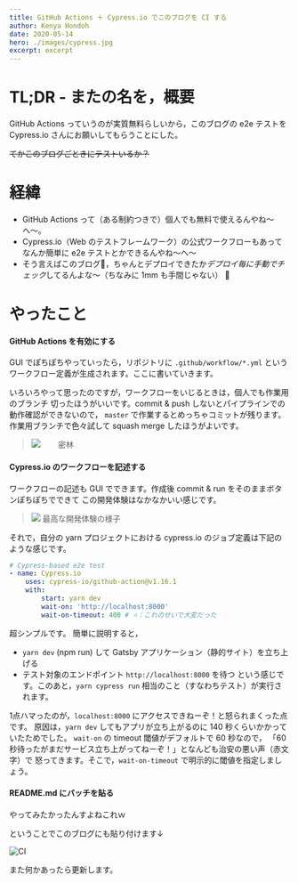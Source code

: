 ```yaml
---
title: GitHub Actions ＋ Cypress.io でこのブログを CI する
author: Kenya Hondoh
date: 2020-05-14
hero: ./images/cypress.jpg
excerpt: excerpt
---
```


<!-- ![](https://lh3.googleusercontent.com/s8fY5QbR1GIi_4n1N3ePqmaq81FmNPD_lUiMv5piMdAxgg3WTUyRBZTGpAIEo5gphDeJy0E-Fqg24nvkGEVN9ZLcfwZXXPTGm81ZmnBMh4Idq7wbH0EzNsVEvGh9oE5Vmw5GjIbnID4) -->

# TL;DR - またの名を，概要
GitHub Actions っていうのが実質無料らしいから，このブログの e2e テストを 
Cypress.io さんにお願いしてもらうことにした。

~~てかこのブログごときにテストいるか？~~

# 経緯
- GitHub Actions って（ある制約つきで）個人でも無料で使えるんやね〜へ〜。
- Cypress.io（Web のテストフレームワーク）の公式ワークフローもあってなんか簡単に e2e テストとかできるんやね〜へ〜
- そう言えばこのブログ，ちゃんとデプロイできたか*デプロイ毎に手動でチェック*してるんよな〜（ちなみに 1mm も手間じゃない） 🤔

# やったこと
#### GitHub Actions を有効にする
GUI でぽちぽちやっていったら，リポジトリに `.github/workflow/*.yml` 
というワークフロー定義が生成されます。ここに書いていきます。

いろいろやって思ったのですが，ワークフローをいじるときは，個人でも作業用のブランチ
切ったほうがいいです。commit & push しないとパイプラインでの動作確認ができないので，
 `master` で作業するとめっちゃコミットが残ります。
 作業用ブランチで色々試して squash merge したほうがよいです。

>![](https://lh3.googleusercontent.com/MPZbfyZhnXjfe4fuPzLwQ3s_VjBo0k41rYvyPAFbQRwL44e0Q6iH8-cvw2Ldy8AbaorsdFYt0Kiq3kPQ2v4ruJSyqmXlB9zmq3Utll35FbN_2CP95nYNlm7HtWdsROC-P6xpn-Yew88)
>　　密林

#### Cypress.io のワークフローを記述する
ワークフローの記述も GUI でできます。作成後 commit & run をそのままボタンぽちぽちでできて
この開発体験はなかなかいい感じです。

>![](https://lh3.googleusercontent.com/MPWYyv_ZLrDxy16xD_ORZGvLm85E0ZvCmn0rFdK-Qyj0ITlfWlQk4mTe8eWtZVe3zvGnrtrLeowL4xpCX4i9JN_en8ePiNuS2CrhKUjx-4WpZ2pIMTP7RivPjoMmoMFBNBpRMETmkiU)
>最高な開発体験の様子

それで，自分の yarn プロジェクトにおける cypress.io のジョブ定義は下記のような感じです。

```yml
# Cypress-based e2e test
- name: Cypress.io
    uses: cypress-io/github-action@v1.16.1
    with:
        start: yarn dev
        wait-on: 'http://localhost:8000'
        wait-on-timeout: 400 # ⭐️：これのせいで大変だった
```

超シンプルです。 簡単に説明すると，
- `yarn dev` (npm run) して Gatsby アプリケーション（静的サイト）を立ち上げる
- テスト対象のエンドポイント `http://localhost:8000` を待つ
という感じです。このあと，`yarn cypress run` 相当のこと（すなわちテスト）が実行されます。

1点ハマったのが，`localhost:8000` にアクセスできねーぞ！と怒られまくった点です。
原因は，`yarn dev` してもアプリが立ち上がるのに 140 秒くらいかかっていたためでした。
`wait-on` の timeout 閾値がデフォルトで 60 秒なので，
「60 秒待ったがまだサービス立ち上がってねーぞ！」となんども治安の悪い声（赤文字）で
怒ってきます。そこで，`wait-on-timeout` で明示的に閾値を指定しましょう。

#### README.md にバッチを貼る
やってみたかったんすよねこれｗ

ということでこのブログにも貼り付けます↓

![CI](https://github.com/kenmikanmi/blog/workflows/CI/badge.svg)

また何かあったら更新します。